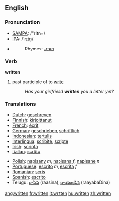 ==English==

{{rank|can't|ready|ought|443|written|arms|across|answer}}

=== Pronunciation ===
*[[w:SAMPA|SAMPA]]: /"rItn=/
*[[w:IPA|IPA]]: /'rɪtn&#809;/
*{{audio|en-us-written.ogg|Audio (US)}}
*:Rhymes: [[Rhymes:English:-ɪtən|-ɪtən]]

=== Verb ===

'''written'''

# past participle of to [[write]]
#:''Has your girlfriend '''written''' you a letter yet?''

=== Translations ===
{{top}}
*[[Dutch]]: [[geschreven]]
*[[Finnish]]: [[kirjoittanut]]
*[[French]]: [[écrit]]
*[[German]]: [[geschrieben]], [[schriftlich]]
*[[Indonesian]]: [[tulis|tertulis]]
*[[Interlingua]]: [[scribite]], [[scripte]]
*[[Irish]]: [[scríofa]]
*[[Italian]]: [[scritto]]
{{mid}}
*[[Polish]]: [[napisany]] ''m'', [[napisana]] ''f'', [[napisane]] ''n''
*[[Portuguese]]: [[escrito]] ''m'', [[escrita]] ''f''
*[[Romanian]]: [[scris]]
*[[Spanish]]: [[escrito]]
*Telugu: [[రాసిన]] (raasina), [[రాయబడిన]] (raayabaDina)
{{bottom}}

[[ang:written]]
[[fr:written]]
[[it:written]]
[[hu:written]]
[[zh:written]]